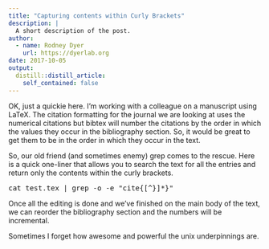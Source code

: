 ```yaml
---
title: "Capturing contents within Curly Brackets"
description: |
  A short description of the post.
author:
  - name: Rodney Dyer
    url: https://dyerlab.org
date: 2017-10-05
output:
  distill::distill_article:
    self_contained: false
---
```





OK, just a quickie here. I'm working with a colleague on a manuscript using LaTeX.  The citation formatting for the journal we are looking at uses the numerical citations but bibtex will number the citations by the order in which the <span class="lang:sh decode:true  crayon-inline ">\bibitem</span>  values they occur in the bibliography section.  So, it would be great to get them to be in the order in which they occur in the text.

So, our old friend (and sometimes enemy) grep comes to the rescue.  Here is a quick one-liner that allows you to search the text for all the <span class="lang:sh decode:true  crayon-inline ">\cite{}</span>  entries and return only the contents within the curly brackets.

<pre class="lang:sh decode:true ">cat test.tex | grep -o -e "cite{[^}]*}"</pre>

Once all the editing is done and we've finished on the main body of the text, we can reorder the bibliography section and the numbers will be incremental.

Sometimes I forget how awesome and powerful the unix underpinnings are.
 
 
 
